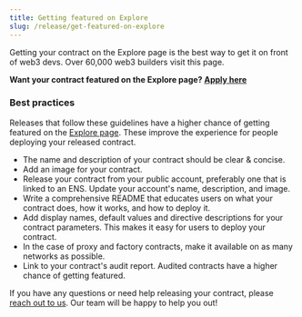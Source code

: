 ```yaml
---
title: Getting featured on Explore
slug: /release/get-featured-on-explore
---
```


Getting your contract on the Explore page is the best way to get it on front of web3 devs. Over 60,000 web3 builders visit this page.

**Want your contract featured on the Explore page? [Apply here](https://form.typeform.com/to/FAwehBFl)**

### Best practices

Releases that follow these guidelines have a higher chance of getting featured on the <a href="https://thirdweb.com/explore">Explore page</a>. These improve the experience for people deploying your released contract.

- The name and description of your contract should be clear & concise.
- Add an image for your contract.
- Release your contract from your public account, preferably one that is linked to an ENS. Update your account's name, description, and image.
- Write a comprehensive README that educates users on what your contract does, how it works, and how to deploy it.
- Add display names, default values and directive descriptions for your contract parameters. This makes it easy for users to deploy your contract.
- In the case of proxy and factory contracts, make it available on as many networks as possible.
- Link to your contract's audit report. Audited contracts have a higher chance of getting featured.

If you have any questions or need help releasing your contract, please [reach out to us](https://support.thirdweb.com/how-to-reach-us/gY4SUcfwkzcy5XjnWZvYiE). Our team will be happy to help you out!
